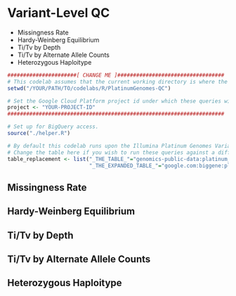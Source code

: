<!-- R Markdown Documentation, DO NOT EDIT THE PLAIN MARKDOWN VERSION OF THIS FILE -->

<!-- Copyright 2015 Google Inc. All rights reserved. -->

<!-- Licensed under the Apache License, Version 2.0 (the "License"); -->
<!-- you may not use this file except in compliance with the License. -->
<!-- You may obtain a copy of the License at -->

<!--     http://www.apache.org/licenses/LICENSE-2.0 -->

<!-- Unless required by applicable law or agreed to in writing, software -->
<!-- distributed under the License is distributed on an "AS IS" BASIS, -->
<!-- WITHOUT WARRANTIES OR CONDITIONS OF ANY KIND, either express or implied. -->
<!-- See the License for the specific language governing permissions and -->
<!-- limitations under the License. -->

# Variant-Level QC

* Missingness Rate
* Hardy-Weinberg Equilibrium
* Ti/Tv by Depth
* Ti/Tv by Alternate Allele Counts
* Heterozygous Haploitype

```r
######################[ CHANGE ME ]##################################
# This codelab assumes that the current working directory is where the Rmd file resides.
setwd("/YOUR/PATH/TO/codelabs/R/PlatinumGenomes-QC")

# Set the Google Cloud Platform project id under which these queries will run.
project <- "YOUR-PROJECT-ID"
#####################################################################
```

```r
# Set up for BigQuery access.
source("./helper.R")

# By default this codelab runs upon the Illumina Platinum Genomes Variants.
# Change the table here if you wish to run these queries against a different table.
table_replacement <- list("_THE_TABLE_"="genomics-public-data:platinum_genomes.variants",
                          "_THE_EXPANDED_TABLE_"="google.com:biggene:platinum_genomes.expanded_variants")
```

## Missingness Rate

## Hardy-Weinberg Equilibrium

## Ti/Tv by Depth

## Ti/Tv by Alternate Allele Counts

## Heterozygous Haploitype
